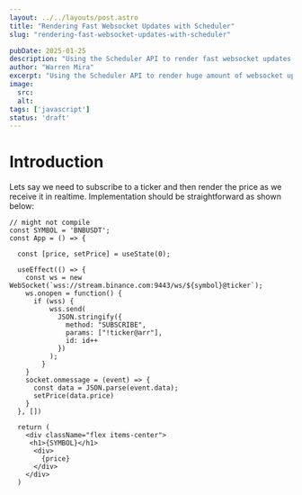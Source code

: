 ```yaml
---
layout: ../../layouts/post.astro
title: "Rendering Fast Websocket Updates with Scheduler"
slug: "rendering-fast-websocket-updates-with-scheduler"

pubDate: 2025-01-25
description: "Using the Scheduler API to render fast websocket updates without freezing the UI."
author: "Warren Mira"
excerpt: "Using the Scheduler API to render huge amount of websocket updates"
image:
  src:
  alt:
tags: ['javascript']
status: 'draft'
---
```


# Introduction

Lets say we need to subscribe to a ticker and then render the price as we receive it in realtime.
Implementation should be straightforward as shown below:

```tsx
// might not compile
const SYMBOL = 'BNBUSDT';
const App = () => {

  const [price, setPrice] = useState(0);

  useEffect(() => {
    const ws = new WebSocket(`wss://stream.binance.com:9443/ws/${symbol}@ticker`);
    ws.onopen = function() {
      if (wss) {
          wss.send(
            JSON.stringify({
              method: "SUBSCRIBE",
              params: ["!ticker@arr"],
              id: id++
            })
          );
        }
    }
    socket.onmessage = (event) => {
      const data = JSON.parse(event.data);
      setPrice(data.price)
    }
  }, [])

  return (
    <div className="flex items-center">
     <h1>{SYMBOL}</h1>
      <div>
        {price}
      </div>
    </div>
  )
```


